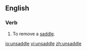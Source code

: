 ==English==

===Verb===
{{en-verb|unsaddles|unsaddling|unsaddled|unsaddled}}

#To remove a [[saddle]].

[[io:unsaddle]]
[[vi:unsaddle]]
[[zh:unsaddle]]